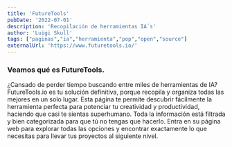 ```yaml
---
title: 'FutureTools'
pubDate: '2022-07-01'
description: 'Recopilación de herramientas IA´s'
author: 'Luigi Skull'
tags: ["paginas","ia","herramienta","pop","open","source"]
externalUrl: 'https://www.futuretools.io/' 
---
```



### Veamos qué es FutureTools.


¿Cansado de perder tiempo buscando entre miles de herramientas de IA? FutureTools.io es tu solución definitiva, porque recopila y organiza todas las mejores en un solo lugar. Esta página te permite descubrir fácilmente la herramienta perfecta para potenciar tu creatividad y productividad, haciendo que casi te sientas superhumano. Toda la información está filtrada y bien categorizada para que tú no tengas que hacerlo. Entra en su página web para explorar todas las opciones y encontrar exactamente lo que necesitas para llevar tus proyectos al siguiente nivel.
